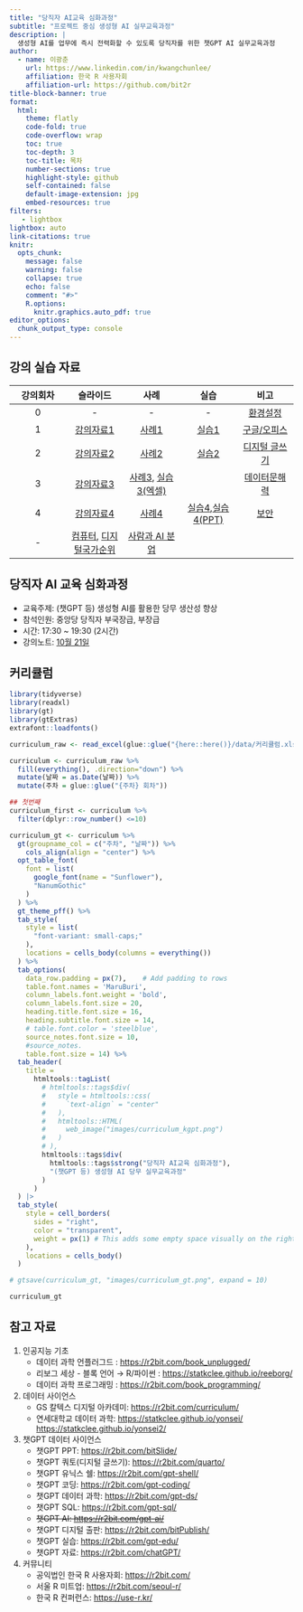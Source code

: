 ```yaml
---
title: "당직자 AI교육 심화과정"
subtitle: "프로젝트 중심 생성형 AI 실무교육과정"
description: |
  생성형 AI를 업무에 즉시 전력화할 수 있도록 당직자를 위한 챗GPT AI 실무교육과정
author:
  - name: 이광춘
    url: https://www.linkedin.com/in/kwangchunlee/
    affiliation: 한국 R 사용자회
    affiliation-url: https://github.com/bit2r
title-block-banner: true
format:
  html:
    theme: flatly
    code-fold: true
    code-overflow: wrap
    toc: true
    toc-depth: 3
    toc-title: 목차
    number-sections: true
    highlight-style: github    
    self-contained: false
    default-image-extension: jpg
    embed-resources: true
filters:
   - lightbox
lightbox: auto
link-citations: true
knitr:
  opts_chunk: 
    message: false
    warning: false
    collapse: true
    echo: false
    comment: "#>" 
    R.options:
      knitr.graphics.auto_pdf: true
editor_options: 
  chunk_output_type: console
---
```


## 강의 실습 자료

| 강의회차 | 슬라이드 | 사례 | 실습 | 비고 |
|:-------------:|:-------------:|:-------------:|:-------------:|:-------------:|
| 0 | \- | \- | \- | [환경설정](https://ai-carpentry.github.io/slideshow/setup.html#/title-slide) |
| 1 | [강의자료1](https://ai-carpentry.github.io/slideshow/ch01.html#/title-slide) | [사례1](https://ai-carpentry.github.io/slideshow/ch01_case_study.html#/title-slide) | [실습1](https://ai-carpentry.github.io/slideshow/ch01_practice.html#/title-slide) | [구글/오피스](https://ai-carpentry.github.io/slideshow/office.html#/title-slide) |
| 2 | [강의자료2](https://ai-carpentry.github.io/slideshow/ch02.html#/title-slide) | [사례2](https://ai-carpentry.github.io/slideshow/ch02_case_study.html#/title-slide) | [실습2](https://ai-carpentry.github.io/slideshow/ch02_practice.html#/title-slide) | [디지털 글쓰기](https://ai-carpentry.github.io/slideshow/quarto.html#/title-slide) |
| 3 | [강의자료3](https://ai-carpentry.github.io/slideshow/ch03.html#/title-slide) | [사례3](https://ai-carpentry.github.io/slideshow/ch03_case_study.html#/title-slide), [실습3(엑셀)](https://ai-carpentry.github.io/slideshow/ch03_case_study_excel.html#/title-slide) |  | [데이터문해력](https://ai-carpentry.github.io/slideshow/literacy.html#/title-slide) |
| 4 | [강의자료4](https://ai-carpentry.github.io/slideshow/ch04.html#/title-slide) | [사례4](https://ai-carpentry.github.io/slideshow/ch04_case_study.html#/title-slide) | [실습4](https://ai-carpentry.github.io/slideshow/ch04_practice.html#/title-slide),[실습4(PPT)](https://ai-carpentry.github.io/slideshow/ch04_practice_ppt.html#/title-slide) | [보안](https://ai-carpentry.github.io/slideshow/security.html#/title-slide) |
| \- | [컴퓨터](https://ai-carpentry.github.io/slideshow/computer.html#/title-slide), [디지털국가순위](https://ai-carpentry.github.io/slideshow/ranking.html#/title-slide) | [사람과 AI 분업](https://ai-carpentry.github.io/slideshow/labor_division.html#/title-slide) |  |  |

## 당직자 AI 교육 심화과정

-   교육주제: (챗GPT 등) 생성형 AI를 활용한 당무 생산성 향상
-   참석인원: 중앙당 당직자 부국장급, 부장급
-   시간: 17:30 \~ 19:30 (2시간)
-   강의노트: [10월 21일](https://hackmd.io/@_NnKkWt7T5iYIToOD1QWRg/HyDZ4l3RA/edit)

## 커리큘럼

```r
library(tidyverse)
library(readxl)
library(gt)
library(gtExtras)
extrafont::loadfonts()

curriculum_raw <- read_excel(glue::glue("{here::here()}/data/커리큘럼.xlsx"), sheet = "kgpt")

curriculum <- curriculum_raw %>% 
  fill(everything(), .direction="down") %>% 
  mutate(날짜 = as.Date(날짜)) %>% 
  mutate(주차 = glue::glue("{주차} 회차"))

## 첫번째
curriculum_first <- curriculum %>% 
  filter(dplyr::row_number() <=10)

curriculum_gt <- curriculum %>%   
  gt(groupname_col = c("주차", "날짜")) %>% 
    cols_align(align = "center") %>% 
  opt_table_font(
    font = list(
      google_font(name = "Sunflower"),
      "NanumGothic"
    )
  ) %>% 
  gt_theme_pff() %>% 
  tab_style(
    style = list(
      "font-variant: small-caps;"
    ),
    locations = cells_body(columns = everything())
  ) %>% 
  tab_options(
    data_row.padding = px(7),    # Add padding to rows
    table.font.names = 'MaruBuri',
    column_labels.font.weight = 'bold',
    column_labels.font.size = 20,
    heading.title.font.size = 16,
    heading.subtitle.font.size = 14,
    # table.font.color = 'steelblue',
    source_notes.font.size = 10,
    #source_notes.
    table.font.size = 14) %>% 
  tab_header(
    title =
      htmltools::tagList(
        # htmltools::tags$div(
        #   style = htmltools::css(
        #     `text-align` = "center"
        #   ),
        #   htmltools::HTML(
        #     web_image("images/curriculum_kgpt.png")
        #   )
        # ),
        htmltools::tags$div(
          htmltools::tags$strong("당직자 AI교육 심화과정"),
          "(챗GPT 등) 생성형 AI 당무 실무교육과정"
        )
      )
  ) |> 
  tab_style(
    style = cell_borders(
      sides = "right",
      color = "transparent",
      weight = px(1) # This adds some empty space visually on the right side
    ),
    locations = cells_body()
  )    

# gtsave(curriculum_gt, "images/curriculum_gt.png", expand = 10)

curriculum_gt
```

## 참고 자료

1.  인공지능 기초
    -   데이터 과학 언플러그드 : <https://r2bit.com/book_unplugged/>
    -   리보그 세상 - 블록 언어 → R/파이썬 : <https://statkclee.github.io/reeborg/>
    -   데이터 과학 프로그래밍 : <https://r2bit.com/book_programming/>
2.  데이터 사이언스
    -   GS 칼텍스 디지털 아카데미: <https://r2bit.com/curriculum/>
    -   연세대학교 데이터 과학: <https://statkclee.github.io/yonsei/> <https://statkclee.github.io/yonsei2/>
3.  챗GPT 데이터 사이언스
    -   챗GPT PPT: <https://r2bit.com/bitSlide/>
    -   챗GPT 쿼토(디지털 글쓰기): <https://r2bit.com/quarto/>
    -   챗GPT 유닉스 쉘: <https://r2bit.com/gpt-shell/>
    -   챗GPT 코딩: <https://r2bit.com/gpt-coding/>
    -   챗GPT 데이터 과학: <https://r2bit.com/gpt-ds/>
    -   챗GPT SQL: <https://r2bit.com/gpt-sql/>
    -   ~~챗GPT AI: <https://r2bit.com/gpt-ai/>~~\
    -   챗GPT 디지털 출판: <https://r2bit.com/bitPublish/>
    -   챗GPT 실습: <https://r2bit.com/gpt-edu/>
    -   챗GPT 자료: <https://r2bit.com/chatGPT/>
4.  커뮤니티
    -   공익법인 한국 R 사용자회: <https://r2bit.com/>
    -   서울 R 미트업: <https://r2bit.com/seoul-r/>
    -   한국 R 컨퍼런스: <https://use-r.kr/>